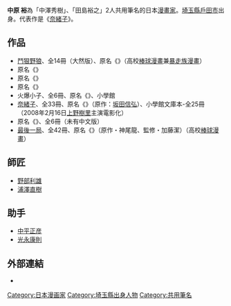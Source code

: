 {{japanese|japanese=中原 裕|kana=なかはら ゆう|romaji=Nakahara Yū}}{{漫畫}}
'''中原 裕'''為「中澤秀樹」、「田島裕之」2人共用筆名的日本[[漫畫家|漫畫家]]。[[埼玉縣|埼玉縣]][[戶田市|戶田市]]出身。代表作是《[[奈緒子|奈緒子]]》。

==作品==
* [[鬥狠野狼|鬥狠野狼]]、全14冊（大然版）、原名《{{Link-ja|ぶっちぎり}}》（高校[[棒球漫畫|棒球漫畫]]兼[[暴走族漫畫|暴走族漫畫]]）
* 原名《{{lang|ja|セブンティーン・コップ}}》
* 原名《{{lang|ja|人気者でいこう}}》
* 原名《{{lang|ja|タフ}}》
* 火爆小子、全6冊、原名《{{lang|ja|トキオ}}》、小學館
* [[奈緒子|奈緒子]]、全33冊、原名《{{lang|ja|奈緒子|奈緒子}}》（原作：[[坂田信弘|坂田信弘]]）、小學館文庫本-全25冊（2008年2月16日[[上野樹里|上野樹里]]主演電影化）
* 原名《{{lang|ja|奈緒子 新たなる疾風}}》、全6冊（未有中文版）
* [[最後一局|最後一局]]、全42冊、原名《{{lang|ja|ラストイニング}}》（原作・神尾龍、監修・加藤潔）（高校[[棒球漫畫|棒球漫畫]]）

==師匠==
* [[野部利雄|野部利雄]]
* [[浦澤直樹|浦澤直樹]]

==助手==
* [[中平正彦|中平正彦]]
* [[光永康則|光永康則]]

==外部連結==
* {{PreViewBook|小學館-名作|30|ぶっちぎり}}

{{DEFAULTSORT:Nakahara Yuu}}
[[Category:日本漫画家|Category:日本漫画家]]
[[Category:埼玉縣出身人物|Category:埼玉縣出身人物]]
[[Category:共用筆名|Category:共用筆名]]
{{manga-stub}}